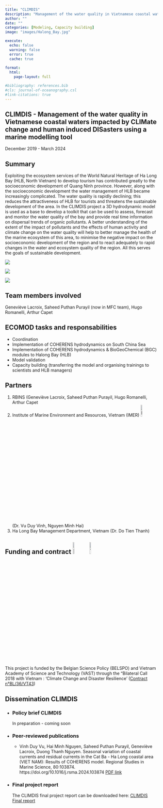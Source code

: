 ```yaml
---
title: "CLIMDIS"
description: "Management of the water quality in Vietnamese coastal waters impacted by CLIMate change and human induced DISasters using a marine modelling tool"
author: ""
date: ""
categories: [Modeling, Capacity building]
image: "images/Halong_Bay.jpg"

execute:
  echo: false
  warning: false
  error: true
  cache: true
  
format: 
  html:
    page-layout: full

#bibliography: references.bib
#cls: journal-of-oceanography.csl
#link-citations: true
---
```


## CLIMDIS - Management of the water quality in Vietnamese coastal waters impacted by CLIMate change and human induced DISasters using a marine modelling tool

December 2019 - March 2024

## Summary

Exploiting the ecosystem services of the World Natural Heritage of Ha Long Bay (HLB, North Vietnam) to develop tourism has contributed greatly to the socioeconomic development of Quang Ninh province. However, along with the socioeconomic development the water management of HLB became increasingly complicated. The water quality is rapidly declining; this reduces the attractiveness of HLB for tourists and threatens the sustainable development of the area. In the CLIMDIS project a 3D hydrodynamic model is used as a base to develop a toolkit that can be used to assess, forecast and monitor the water quality of the bay and provide real time information on dispersal trends of organic pollutants. A better understanding of the extent of the impact of pollutants and the effects of human activity and climate change on the water quality will help to better manage the health of the marine ecosystem of this area, to minimise the negative impact on the socioeconomic development of the region and to react adequately to rapid changes in the water and ecosystem quality of the region. All this serves the goals of sustainable development. 

::: {layout-ncol=3}
![](images/CLIMDIS_Curvilinear-grid.png)

![](images/Halong_Bay.jpg)

![](images/CLIMDIS_COHERENS_Traning.jpg)
:::

## Team members involved

Geneviève Lacroix, Saheed Puthan Purayil (now in MFC team), Hugo Romanelli, Arthur Capet

## ECOMOD tasks and responsabilities

- Coordination
- Implementation of COHERENS hydrodynamics on South China Sea
- Implementation of COHERENS hydrodynamics & BioGeoChemical (BGC) modules to Halong Bay (HLB)
- Model validation
- Capacity building (transferring the model and organising trainings to scientists and HLB managers)

## Partners

1. RBINS (Geneviève Lacroix, Saheed Puthan Purayil, Hugo Romanelli, Arthur Capet
2. Institute of Marine Environment and Resources, Vietnam (IMER) ![IMER logo](images/IMER-logo.jpg){fig-align="right" width="10%"} (Dr. Vu Duy Vinh, 
Nguyen Minh Hai)
3. Ha Long Bay Management Department, Vietnam (Dr. Do Tien Thanh)

## Funding and contract ![BELSPO-logo](images/BELSPO-logo.jpg){fig-align="right" width="10%"} ![VAST-logo](images/VAST-logo.jpg){fig-align="right" width="10%"}
This project is funded by the Belgian Science Policy (BELSPO) and Vietnam Academy of Science and Technology (VAST) through the "Bilateral Call 2018 with Vietnam : 'Climate Change and Disaster Resilience' ([Contract n°BL/36/VT43](https://www.belspo.be/belspo/coordination/doc/biCoop/CLIMDIS_en.pdf))

## Dissemination CLIMDIS
- ### Policy brief CLIMDIS
In preparation - coming soon
<!--
The policy brief of the project SHRIMP-I can be downloaded here: [Policy brief CLIMDIS](https://cebios.naturalsciences.be/wp-content/uploads/2025/02/climdis_Policy_Brief_Final.pdf) -->

- ### Peer-reviewed publications
  - Vinh Duy Vu, Hai Minh Nguyen, Saheed Puthan Purayil, Geneviève Lacroix, Duong Thanh Nguyen. Seasonal variation of coastal currents and residual currents in the Cat Ba - Ha Long coastal area (VIET NAM): Results of COHERENS model. Regional Studies in Marine Science, 80:103874. https://doi.org/10.1016/j.rsma.2024.103874 [PDF link](https://www.sciencedirect.com/science/article/abs/pii/S2352485524005073?via%3Dihub)
  
- ### Final project report  
  The CLIMDIS final project report can be downloaded here: [CLIMDIS Final report](https://biblio.naturalsciences.be/library-1/rbins-staff-publications-2023/pdfs/CLIMDIS-FinalReport.pdf)

